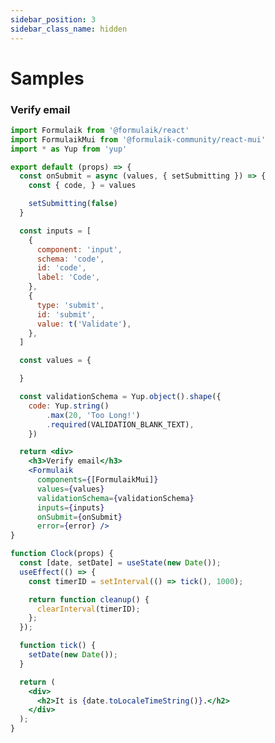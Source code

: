 ```yaml
---
sidebar_position: 3
sidebar_class_name: hidden
---
```


# Samples

### Verify email

```jsx live
import Formulaik from '@formulaik/react'
import FormulaikMui from '@formulaik-community/react-mui'
import * as Yup from 'yup'

export default (props) => {
  const onSubmit = async (values, { setSubmitting }) => {    
    const { code, } = values

    setSubmitting(false)
  }

  const inputs = [
    {
      component: 'input',
      schema: 'code',
      id: 'code',
      label: 'Code',
    },
    {
      type: 'submit',
      id: 'submit',
      value: t('Validate'),
    },
  ]

  const values = {

  }

  const validationSchema = Yup.object().shape({
    code: Yup.string()
        .max(20, 'Too Long!')
        .required(VALIDATION_BLANK_TEXT),
    })

  return <div>    
    <h3>Verify email</h3>                
    <Formulaik
      components={[FormulaikMui]}
      values={values}
      validationSchema={validationSchema}
      inputs={inputs}
      onSubmit={onSubmit}
      error={error} />
}
```

```jsx live
function Clock(props) {
  const [date, setDate] = useState(new Date());
  useEffect(() => {
    const timerID = setInterval(() => tick(), 1000);

    return function cleanup() {
      clearInterval(timerID);
    };
  });

  function tick() {
    setDate(new Date());
  }

  return (
    <div>
      <h2>It is {date.toLocaleTimeString()}.</h2>
    </div>
  );
}
```
